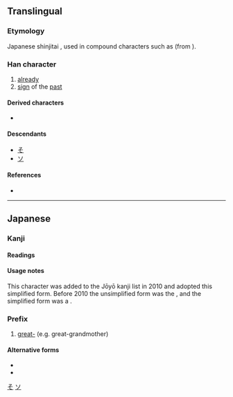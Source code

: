 {{also|曾}}
{{character info/new}}
==Translingual==
{{ja-forms|曽|[[曾]]|[[曾]]}}

===Etymology===
Japanese shinjitai {{Han simp|曾}}, used in compound characters such as {{lang|ja|[[増]]}} (from {{lang|und|sc=Hani|増}}).

===Han character===
{{Han char|rn=72|rad=日|as=07|sn=11|four=|canj=CWA,XCWA|ids=⿱丷𭥫,⿱𬎿日}}

# [[already]]
# [[sign]] of the [[past]]

====Derived characters====
* {{lang|ja|[[僧]] [[憎]] [[増]] [[層]] [[噌]]}} {{qualifier|Japanese shinjitai}}

====Descendants====
* [[そ]]
* [[ソ]]

====References====
* {{Han ref|kx=0503.021|hdz=21514.061|uh=66FD|ud=26365}}

[[Category:Han characters from which hiragana were derived|そ]]

----

==Japanese==
{{ja-kanji forms|曽|曾}}

===Kanji===
{{ja-kanji|grade=c|rs=日07|kyu=曾}}

====Readings====
{{ja-readings
|on=ぞ, そう, そ
|kun=かつ-て, すなわ-ち
}}

====Usage notes====
This character was added to the Jōyō kanji list in 2010 and adopted this simplified form. Before 2010 the unsimplified form {{m|ja|曾}} was the {{ja-r|印%刷 標%準 字%体|いん%さつ ひょう%じゅん じ%たい}}, and the simplified form {{m|ja|曽}} was a {{ja-r|簡%易 慣%用 字%体|かん%い かん%よう じ%たい}}.

===Prefix===
{{ja-pos|そう|prefix}}

# [[great-]] (e.g. great-grandmother)

====Alternative forms====
{{attention|ja|what?? (04:27, 21 September 2017 (UTC))}}
* {{l|ja|ひい}}
* {{l|ja|ひ}}

[[Category:Han characters from which katakana were derived|ソ]]